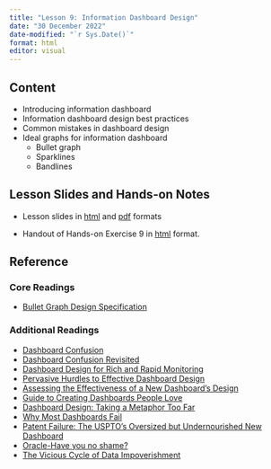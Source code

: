 ```yaml
---
title: "Lesson 9: Information Dashboard Design"
date: "30 December 2022"
date-modified: "`r Sys.Date()`"
format: html
editor: visual
---
```


## Content

-   Introducing information dashboard
-   Information dashboard design best practices
-   Common mistakes in dashboard design
-   Ideal graphs for information dashboard
    -   Bullet graph
    -   Sparklines
    -   Bandlines

## Lesson Slides and Hands-on Notes

-   Lesson slides in [html](../lesson/Lesson09/Lesson09-IDD.html) and [pdf](../lesson/Lesson09/Lesson09-IDD.pdf) formats

-   Handout of Hands-on Exercise 9 in [html](https://r4va.netlify.app/chap31.html) format.

## Reference

### Core Readings

-   [Bullet Graph Design Specification](http://www.perceptualedge.com/articles/misc/Bullet_Graph_Design_Spec.pdf)

### Additional Readings

-   [Dashboard Confusion](http://www.perceptualedge.com/articles/ie/dashboard_confusion.pdf)
-   [Dashboard Confusion Revisited](http://www.perceptualedge.com/articles/visual_business_intelligen%20ce/dboard_confusion_revisited.pdf)
-   [Dashboard Design for Rich and Rapid Monitoring](http://www.perceptualedge.com/articles/visual_business_intelligence/dd_for_rapid_monitoring.pdf)
-   [Pervasive Hurdles to Effective Dashboard Design](http://www.perceptualedge.com/articles/visual_business_intelligence/pervasive_hurdles_to_dd.pdf)
-   [Assessing the Effectiveness of a New Dashboard's Design](http://www.perceptualedge.com/blog/?p=672)
-   [Guide to Creating Dashboards People Love](https://static1.squarespace.com/static/52f42657e4b0b3416ff6b831/t/55b9117ae4b060a0d84fef15/1438191994754/Dashboards_People_Love_To_Use_Whitepaper_v2.pdf)
-   [Dashboard Design: Taking a Metaphor Too Far](http://www.perceptualedge.com/articles/dmreview/dashboard_design.pdf)
-   [Why Most Dashboards Fail](http://www.perceptualedge.com/articles/misc/WhyMostDashboardsFail.pdf)
-   [Patent Failure: The USPTO's Oversized but Undernourished New Dashboard](http://www.perceptualedge.com/blog/?p=832)
-   [Oracle-Have you no shame?](http://www.perceptualedge.com/blog/?p=784)
-   [The Vicious Cycle of Data Impoverishment](http://www.perceptualedge.com/blog/?p=756)
